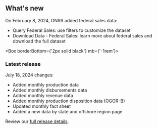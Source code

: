 ## <span>What's new</span> <WhatsNewIcon />


  On February 8, 2024, ONRR added federal sales data:

  - <Link href='/query-data/?dataType=Federal%20Sales'>Query Federal Sales</Link>: use filters to customize the dataset
  - <Link href='/downloads/federal-sales/' linkType='default'>Download Data - Federal Sales</Link>: learn more about federal sales and download the full dataset

<Box borderBottom={'2px solid black'} mb={'-1rem'}>
</Box>

### Latest release

 July 18, 2024 changes:

- Added <Link href="/downloads/production-by-month/" linkType="default">monthly production data</Link>
- Added <Link href="/downloads/disbursements-by-month/" linkType="default">monthly disbursements data</Link>
- Added <Link href="/downloads/revenue/" linkType="default">monthly revenue data</Link>
- Added <Link href="/downloads/production-by-disposition/" linkType="default">monthly production disposition data (OGOR-B)</Link>
- Updated <Link href="/fact-sheet" linkType="default">monthly fact sheet</Link>
- Added a new <Link href="/data-by-state-offshore-region" linkType="default">data by state and offshore region page</Link>



Review our [full release details](https://github.com/ONRR/nrrd/releases).
